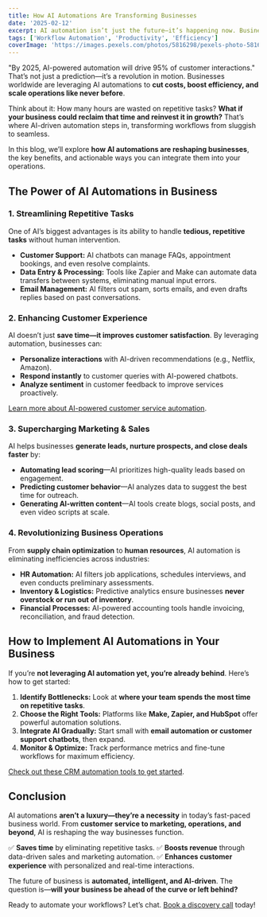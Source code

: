 ```yaml
---
title: How AI Automations Are Transforming Businesses
date: '2025-02-12'
excerpt: AI automation isn’t just the future—it’s happening now. Businesses that embrace automation are cutting costs, boosting efficiency, and scaling effortlessly. From eliminating repetitive tasks to supercharging sales and enhancing customer experiences, AI is transforming how we work. The question is: Are you keeping up?
tags: ['Workflow Automation', 'Productivity', 'Efficiency']
coverImage: 'https://images.pexels.com/photos/5816298/pexels-photo-5816298.jpeg'
---
```



"By 2025, AI-powered automation will drive 95% of customer interactions." That’s not just a prediction—it’s a revolution in motion. Businesses worldwide are leveraging AI automations to **cut costs, boost efficiency, and scale operations like never before**.

Think about it: How many hours are wasted on repetitive tasks? **What if your business could reclaim that time and reinvest it in growth?** That’s where AI-driven automation steps in, transforming workflows from sluggish to seamless.

In this blog, we’ll explore **how AI automations are reshaping businesses**, the key benefits, and actionable ways you can integrate them into your operations.

## The Power of AI Automations in Business

### **1. Streamlining Repetitive Tasks**
One of AI’s biggest advantages is its ability to handle **tedious, repetitive tasks** without human intervention.

- **Customer Support:** AI chatbots can manage FAQs, appointment bookings, and even resolve complaints.
- **Data Entry & Processing:** Tools like Zapier and Make can automate data transfers between systems, eliminating manual input errors.
- **Email Management:** AI filters out spam, sorts emails, and even drafts replies based on past conversations.

### **2. Enhancing Customer Experience**
AI doesn’t just **save time—it improves customer satisfaction**. By leveraging automation, businesses can:

- **Personalize interactions** with AI-driven recommendations (e.g., Netflix, Amazon).
- **Respond instantly** to customer queries with AI-powered chatbots.
- **Analyze sentiment** in customer feedback to improve services proactively.

[Learn more about AI-powered customer service automation](https://www.hubspot.com/whatsapp-marketing).

### **3. Supercharging Marketing & Sales**
AI helps businesses **generate leads, nurture prospects, and close deals faster** by:

- **Automating lead scoring**—AI prioritizes high-quality leads based on engagement.
- **Predicting customer behavior**—AI analyzes data to suggest the best time for outreach.
- **Generating AI-written content**—AI tools create blogs, social posts, and even video scripts at scale.

### **4. Revolutionizing Business Operations**
From **supply chain optimization** to **human resources**, AI automation is eliminating inefficiencies across industries:

- **HR Automation:** AI filters job applications, schedules interviews, and even conducts preliminary assessments.
- **Inventory & Logistics:** Predictive analytics ensure businesses **never overstock or run out of inventory**.
- **Financial Processes:** AI-powered accounting tools handle invoicing, reconciliation, and fraud detection.

## How to Implement AI Automations in Your Business

If you’re **not leveraging AI automation yet, you’re already behind**. Here’s how to get started:

1. **Identify Bottlenecks:** Look at **where your team spends the most time on repetitive tasks**.
2. **Choose the Right Tools:** Platforms like **Make, Zapier, and HubSpot** offer powerful automation solutions.
3. **Integrate AI Gradually:** Start small with **email automation or customer support chatbots**, then expand.
4. **Monitor & Optimize:** Track performance metrics and fine-tune workflows for maximum efficiency.

[Check out these CRM automation tools to get started](https://zapier.com/blog/crm-automation/).

## Conclusion

AI automations **aren’t a luxury—they’re a necessity** in today’s fast-paced business world. From **customer service to marketing, operations, and beyond**, AI is reshaping the way businesses function.

✅ **Saves time** by eliminating repetitive tasks.
✅ **Boosts revenue** through data-driven sales and marketing automation.
✅ **Enhances customer experience** with personalized and real-time interactions.

The future of business is **automated, intelligent, and AI-driven**. The question is—**will your business be ahead of the curve or left behind?**

Ready to automate your workflows? Let’s chat. [Book a discovery call](https://yourwebsite.com) today!

